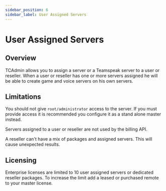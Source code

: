 ```yaml
---
sidebar_position: 6
sidebar_label: User Assigned Servers
---
```


# User Assigned Servers

## Overview

TCAdmin allows you to assign a server or a Teamspeak server to a user or reseller. When a user or reseller has one or more servers assigned he will be able to create game and voice servers on his own servers.

## Limitations

You should not give `root/administrator` access to the server. If you must provide access it is recommended you configure it as a stand alone master instead.

Servers assigned to a user or reseller are not used by the billing API.

A reseller can't have a mix of packages and assigned servers. This will cause unexpected results.

## Licensing

Enterprise licenses are limited to 10 user assigned servers or dedicated reseller packages. To increase the limit add a leased or purchased remote to your master license.